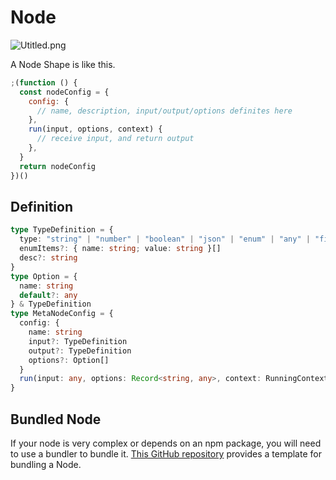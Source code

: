 # Node

![Utitled.png](/docs/introduction-1.png)

A Node Shape is like this.

```javascript
;(function () {
  const nodeConfig = {
    config: {
      // name, description, input/output/options definites here
    },
    run(input, options, context) {
      // receive input, and return output
    },
  }
  return nodeConfig
})()
```

## Definition

```typescript
type TypeDefinition = {
  type: "string" | "number" | "boolean" | "json" | "enum" | "any" | "file"
  enumItems?: { name: string; value: string }[]
  desc?: string
}
type Option = {
  name: string
  default?: any
} & TypeDefinition
type MetaNodeConfig = {
  config: {
    name: string
    input?: TypeDefinition
    output?: TypeDefinition
    options?: Option[]
  }
  run(input: any, options: Record<string, any>, context: RunningContext): any
}
```

## Bundled Node

If your node is very complex or depends on an npm package, you will need to use a bundler to bundle it.
[This GitHub repository](https://github.com/taterboom/compositex-node-template) provides a template for bundling a Node.
